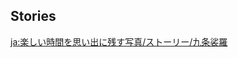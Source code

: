 {{EventTabs}}
==Stories==
{{TPRGT Story
|character          = Kujou Sara
|time               = 2022-07-14
|zh                 = 
;今天是九条裟罗的生日哦，我们快去为她庆祝吧！
:'''派蒙：'''裟罗，快看我们给你带了什么礼物！
:'''派蒙：'''锵锵&mdash;&mdash;
:'''派蒙：'''最新款的御，御…
:'''九条裟罗：'''是「御建鸣神主尊大御所大人像」。
:'''派蒙：'''对对，我们可是花了好大力气才抢到的！
:'''九条裟罗：'''二位费心了。这次的「御建鸣神主尊大御所大人像」只限现场抢购，可惜我有公务在身，未能到场。没想到竟能…
:'''九条裟罗：'''非常感谢二位。
|dialogue_review_zh = 这次的『御建鸣神主尊大御所大人像』只限现场抢购，可惜我有公务在身，未能到场。没想到竟能…
|en                 =
;Today is [[Kujou Sara]]'s birthday, let's go and celebrate with her!
:'''Paimon:''' Sara, quick! Come look at our present for you!
:'''Paimon:''' Tada&mdash;!
:'''Paimon:''' It's the newest model of the Statue of... of...
:'''Kujou Sara:''' "Statue of Her Excellency, the Almighty Narukami Ogosho, God of Thunder."
:'''Paimon:''' Yeah, that! It took us a lot of effort to get it, you know!
:'''Kujou Sara:''' Thank you for the trouble, you two. The Statue of Her Excellency, the Almighty Narukami Ogosho, God of Thunder this time was limited to a doorbuster sale, but I had official duties to attend to and wasn't able to go. I never thought that I would...
:'''Kujou Sara:''' Thank you so much, you two.
|dialogue_review_en = The Statue of Her Excellency, the Almighty Narukami Ogosho, God of Thunder this time was limited to a doorbuster sale, but I had official duties to attend to and wasn't able to go. I never thought that I would...
}}

[[ja:楽しい時間を思い出に残す写真/ストーリー/九条裟羅]]